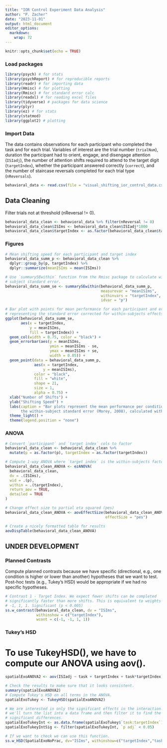 ```yaml
---
title: "IOR Control Experiment Data Analysis" 
author: "P. Zacher" 
date: "2023-11-01" 
output: html_document 
editor_options: 
  markdown: 
    wrap: 72
---
```

```r
knitr::opts_chunk$set(echo = TRUE)
```

### Load packages
```r
library(psych) # for stats
library(psychReport) # for reproducible reports
library(readr) # for importing data
library(Hmisc) # for plotting
library(Rmisc) # for standard error calc
library(readxl) # for reading excel files
library(tidyverse) # packages for data science
library(plyr)
library(ez) # for stats
library(statmod)
library(ggplot2) # plotting
```

### Import Data 
The data contains observations for each participant who completed the task and
for each trial. Variables of interest are the trial number (`trialNum`),
duration the participant had to orient, engage, and disengage attention
(`ISIadj`), the number of attention shifts required to attend to the target
digit (`targetIndex`), whether the participant answered correctly (`correct`),
and the number of staircase reversals completed for each trial type
(`nReversals`).
```r
behavioral_data <- read.csv(file = "visual_shifting_ior_control_data.csv")
```

## Data Cleaning
Filter trials not at threshold (nReversal != 0). 
```r
behavioral_data_clean <- behavioral_data %>% filter(nReversal != 0)
behavioral_data_clean$ISIms <- behavioral_data_clean$ISIadj*1000
behavioral_data_clean$targetIndex <- as.factor(behavioral_data_clean$targetIndex)
```

### Figures
```r
# Mean shifting speed for each participant and target index
behavioral_data_summ_p <- behavioral_data_clean %>%
  dplyr::group_by(p, targetIndex) %>%
  dplyr::summarize(meanISIms = mean(ISIms))

# Use `summarySEwithin` function from the Rmisc package to calculate within-
# subject standard error.
behavioral_data_summ_se <- summarySEwithin(behavioral_data_summ_p,
                                           measurevar = "meanISIms",
                                           withinvars = "targetIndex",
                                           idvar = "p")

# Bar plot with points for mean performance for each participant and error bars
# representing the standard error corrected for within-subjects effects.
ggplot(behavioral_data_summ_se,
       aes(x = targetIndex,
           y = meanISIms,
           fill = targetIndex)) +
  geom_col(width = 0.75, color = "black") + 
  geom_errorbar(aes(y = meanISIms, 
                    ymin = meanISIms - se,
                    ymax = meanISIms + se,
                    width = 0.05)) +
  geom_point(data = behavioral_data_summ_p, 
             aes(x = targetIndex,
                 y = meanISIms),
             color = "black", 
             fill = "white", 
             shape = 21, 
             size = 1, 
             alpha = 0.75) + 
  xlab("Number of Shifts") + 
  ylab("Shifting Speed") + 
  labs(caption = "Bar plots represent the mean performance per condition. Points represent participant means, error bars represent 
       the within-subject standard error (Morey, 2008), calculated with the Rmisc package (Hope, 2013).") +
  theme_light() +
  theme(legend.position = "none")

```
### ANOVA
```r
# Convert `participant` and `target index` cols to factor
behavioral_data_clean <- behavioral_data_clean %>%
  mutate(p = as.factor(p), targetIndex = as.factor(targetIndex))

# Compute 1-way ANOVA where `target index` is the within-subjects factor
behavioral_data_clean_ANOVA <- ezANOVA(
  behavioral_data_clean,
  dv = .(ISIms),
  wid = .(p),
  within = .(targetIndex),
  return_aov = TRUE,
  detailed = TRUE
)

# Change effect size to partial eta squared (pes)
behavioral_data_clean_ANOVA <- aovEffectSize(behavioral_data_clean_ANOVA, 
                                             effectSize = "pes")

# Create a nicely formatted table for results
aovDispTable(behavioral_data_clean_ANOVA)

```

## UNDER DEVELOPMENT
### Planned Contrasts
Compute planned contrasts because we have specific (directional, e.g., one 
condition is higher or lower than another) hypotheses that we want to 
test. Post-hoc tests (e.g., Tukey's HSD) would be appropriate if we had no
specific hypotheses.

```r
# Contrast 1 - Target Index. We expect fewer shifts can be completed
# significantly faster than more shifts. This is equivalent to weights of -1,
# -1, 1, 1. Significant (p < 0.005)
ss.w_contrast(behavioral_data_clean, dv = "ISIms", 
              withinshow = c("targetIndex"), 
              wcont = c(-1, -1, 1, 1))
```

### Tukey's HSD
# To use TukeyHSD(), we have to compute our ANOVA using aov().
```r
spatialExoANOVA2 <- aov(ISIadj ~ task + targetIndex + task*targetIndex, data = SpatialExoNoPrac)

# Check the results to make sure that it looks consistent.
summary(spatialExoANOVA2)
# Compute Tukey's HSD on all terms in the ANOVA.
spatialExoTukey <- TukeyHSD(spatialExoANOVA2)

# We are interested in only the significant effects in the interaction. First,
# we'll turn the list into a data frame and then filter it to find the
# significant differences.
spatialExoTukeyInt <- as.data.frame(spatialExoTukey$`task:targetIndex`)
spatialExoTukeyIntSig <- filter(spatialExoTukeyInt, `p adj` < 0.05)

# If we want to check we can use this function.
ss.w_HSD(SpatialExoNoPrac, dv="ISIms", withinshow=c("targetIndex","task"), sig_level = 0.05, SSE=461609.8, DFE=63)
```
